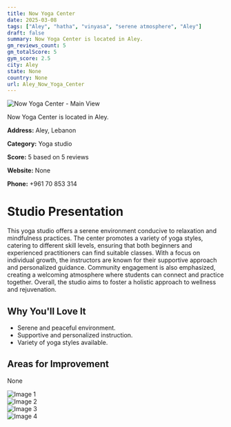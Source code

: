 ```yaml
---
title: Now Yoga Center
date: 2025-03-08
tags: ["Aley", "hatha", "vinyasa", "serene atmosphere", "Aley"]  
draft: false
summary: Now Yoga Center is located in Aley.
gm_reviews_count: 5
gm_totalScore: 5
gym_score: 2.5
city: Aley
state: None
country: None
url: Aley_Now_Yoga_Center
---
```


<div className="aspect-[16/9] relative my-8">
  <img 
    src="https://lh5.googleusercontent.com/p/AF1QipM7MNVjNSLXGVo_QmihtY9PI081nT7C7e6ent2p=w1920-h1080-k-no"
    alt="Now Yoga Center - Main View"
    className="object-cover absolute inset-0 w-full h-full rounded-lg"
  />
</div>

Now Yoga Center is located in Aley.

**Address:** Aley, Lebanon

**Category:** Yoga studio

**Score:** 5 based on 5 reviews

**Website:** None

**Phone:** +961 70 853 314

# Studio Presentation

This yoga studio offers a serene environment conducive to relaxation and mindfulness practices. The center promotes a variety of yoga styles, catering to different skill levels, ensuring that both beginners and experienced practitioners can find suitable classes. With a focus on individual growth, the instructors are known for their supportive approach and personalized guidance. Community engagement is also emphasized, creating a welcoming atmosphere where students can connect and practice together. Overall, the studio aims to foster a holistic approach to wellness and rejuvenation.



## Why You'll Love It

- Serene and peaceful environment.
- Supportive and personalized instruction.
- Variety of yoga styles available.

## Areas for Improvement

None

<div className="grid grid-cols-1 xl:grid-cols-2 gap-4 my-8">
<div className="aspect-[4/3] relative"><img src="https://lh5.googleusercontent.com/p/AF1QipMDXelNocbrrpfKqcPAiYrT6xIAy-23xcJoXQK-=w1920-h1080-k-no" alt="Image 1" className="object-cover absolute inset-0 w-full h-full rounded-lg" /></div>
<div className="aspect-[4/3] relative"><img src="https://lh5.googleusercontent.com/p/AF1QipNwVB1lDvpWyCMouGpczsZXLjJjqJqkI-uaU8bJ=w1920-h1080-k-no" alt="Image 2" className="object-cover absolute inset-0 w-full h-full rounded-lg" /></div>
<div className="aspect-[4/3] relative"><img src="https://lh5.googleusercontent.com/p/AF1QipPxOuzGHQmXqIijUSdQXEUoFOUgMhFzKti7fAt0=w1920-h1080-k-no" alt="Image 3" className="object-cover absolute inset-0 w-full h-full rounded-lg" /></div>
<div className="aspect-[4/3] relative"><img src="https://lh5.googleusercontent.com/p/AF1QipMrdDgj39wOQyu0Bw7gDfQB4e9o6FdZZvAlorAj=w1920-h1080-k-no" alt="Image 4" className="object-cover absolute inset-0 w-full h-full rounded-lg" /></div>
</div>
